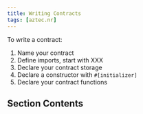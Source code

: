 ```yaml
---
title: Writing Contracts
tags: [aztec.nr]
---
```



To write a contract:

1. Name your contract
2. Define imports, start with XXX
3. Declare your contract storage
4. Declare a constructor with `#[initializer]`
5. Declare your contract functions

## Section Contents

<DocCardList />
